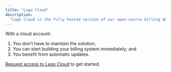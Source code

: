 ```yaml
---
title: "Lago Cloud"
description:
  "Lago Cloud is the fully hosted version of our open-source billing API."
---
```


With a cloud account:

1. You don't have to maintain the solution;
2. You can start building your billing system immediately; and
3. You benefit from automatic updates.

[Request access to Lago Cloud](https://forms.gle/eT7zgqcvq8dgt94g7) to get
started.
